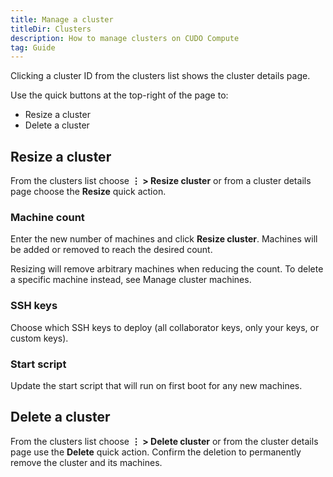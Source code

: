 ```yaml
---
title: Manage a cluster
titleDir: Clusters
description: How to manage clusters on CUDO Compute
tag: Guide
---
```


Clicking a cluster ID from the clusters list shows the cluster details page.

Use the quick buttons at the top-right of the page to:

- Resize a cluster
- Delete a cluster

## Resize a cluster

From the clusters list choose **⋮ > Resize cluster** or from a cluster details page choose the **Resize** quick action.

### Machine count
Enter the new number of machines and click **Resize cluster**. Machines will be added or removed to reach the desired count.

<Note>
Resizing will remove arbitrary machines when reducing the count. To delete a specific machine instead, see Manage cluster machines.
</Note>

### SSH keys
Choose which SSH keys to deploy (all collaborator keys, only your keys, or custom keys).

### Start script
Update the start script that will run on first boot for any new machines.

## Delete a cluster

From the clusters list choose **⋮ > Delete cluster** or from the cluster details page use the **Delete** quick action. Confirm the deletion to permanently remove the cluster and its machines.
